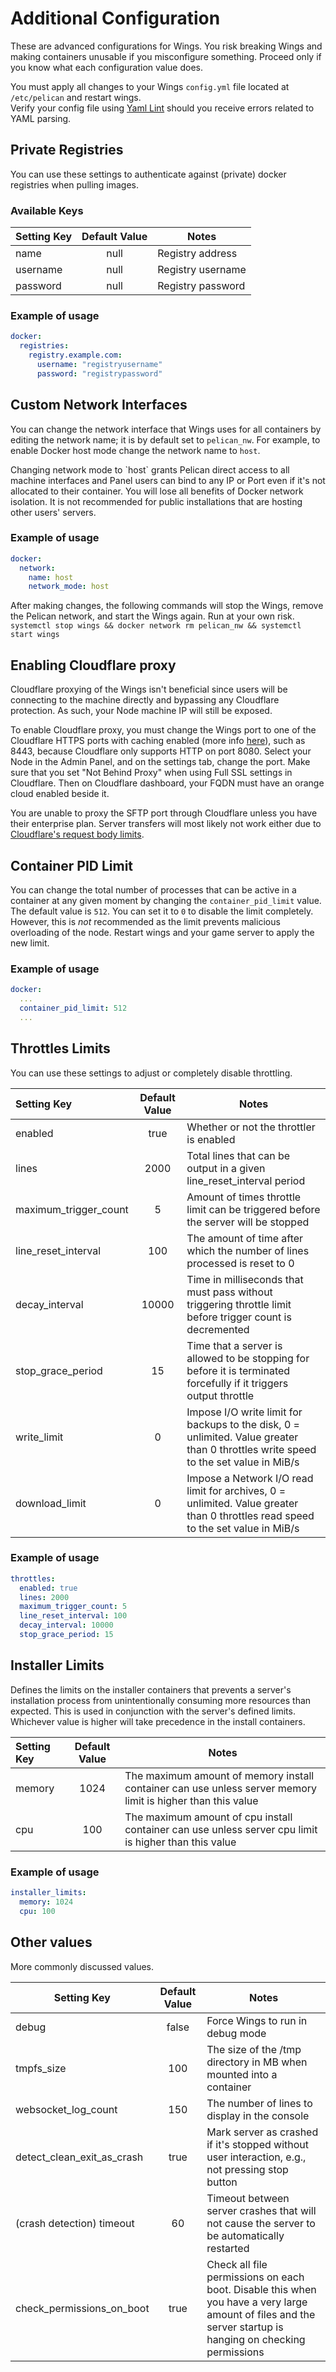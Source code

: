 
# Additional Configuration

<Admonition type="danger">
These are advanced configurations for Wings. You risk breaking Wings and making containers unusable if
you misconfigure something. Proceed only if you know what each configuration value does.
</Admonition>

You must apply all changes to your Wings `config.yml` file located at `/etc/pelican` and restart wings.  
Verify your config file using [Yaml Lint](http://www.yamllint.com/) should you receive errors related to YAML parsing.

## Private Registries

You can use these settings to authenticate against (private) docker registries when pulling images.

### Available Keys

| Setting Key | Default Value | Notes             |
| ----------- | :-----------: | ----------------- |
| name        |     null      | Registry address  |
| username    |     null      | Registry username |
| password    |     null      | Registry password |

### Example of usage

```yml
docker:
  registries:
    registry.example.com:
      username: "registryusername"
      password: "registrypassword"
```

## Custom Network Interfaces

You can change the network interface that Wings uses for all containers by editing the network name; it is by default set to `pelican_nw`. For example, to enable Docker host mode change the network name to `host`.

<Admonition type="warning">
  Changing network mode to `host` grants Pelican direct access to all machine interfaces and Panel users can bind to any IP or Port even if it's not allocated to their container. You will lose all benefits of Docker network isolation. It is not recommended for public installations that are hosting other users' servers.
</Admonition>

### Example of usage

```yml
docker:
  network:
    name: host
    network_mode: host
```

After making changes, the following commands will stop the Wings, remove the Pelican network, and start the Wings again. Run at your own risk.
`systemctl stop wings && docker network rm pelican_nw && systemctl start wings`

## Enabling Cloudflare proxy

Cloudflare proxying of the Wings isn't beneficial since users will be connecting to the machine directly and bypassing any Cloudflare protection. As such, your Node machine IP will still be exposed.

To enable Cloudflare proxy, you must change the Wings port to one of the Cloudflare HTTPS ports with caching enabled (more info [here](https://developers.cloudflare.com/fundamentals/get-started/reference/network-ports/)), such as 8443, because Cloudflare only supports HTTP on port 8080. Select your Node in the Admin Panel, and on the settings tab, change the port. Make sure that you set "Not Behind Proxy" when using Full SSL settings in Cloudflare. Then on Cloudflare dashboard, your FQDN must have an orange cloud enabled beside it.

You are unable to proxy the SFTP port through Cloudflare unless you have their enterprise plan. Server transfers will most likely not work either due to [Cloudflare's request body limits](https://developers.cloudflare.com/workers/platform/limits/#request-limits).

## Container PID Limit

You can change the total number of processes that can be active in a container at any given moment by changing the `container_pid_limit` value. The default value is `512`.
You can set it to `0` to disable the limit completely. However, this is _not_ recommended as the limit prevents malicious overloading of the node.
Restart wings and your game server to apply the new limit.

### Example of usage

```yml
docker:
  ...
  container_pid_limit: 512
  ...
```

## Throttles Limits

You can use these settings to adjust or completely disable throttling.

| Setting Key           | Default Value | Notes                                                                                                                               |
| :-------------------- | :-----------: | ----------------------------------------------------------------------------------------------------------------------------------- |
| enabled               |     true      | Whether or not the throttler is enabled                                                                                             |
| lines                 |     2000      | Total lines that can be output in a given line_reset_interval period                                                                |
| maximum_trigger_count |       5       | Amount of times throttle limit can be triggered before the server will be stopped                                                   |
| line_reset_interval   |      100      | The amount of time after which the number of lines processed is reset to 0                                                          |
| decay_interval        |     10000     | Time in milliseconds that must pass without triggering throttle limit before trigger count is decremented                           |
| stop_grace_period     |      15       | Time that a server is allowed to be stopping for before it is terminated forcefully if it triggers output throttle                  |
| write_limit           |       0       | Impose I/O write limit for backups to the disk, 0 = unlimited. Value greater than 0 throttles write speed to the set value in MiB/s |
| download_limit        |       0       | Impose a Network I/O read limit for archives, 0 = unlimited. Value greater than 0 throttles read speed to the set value in MiB/s    |

### Example of usage

```yml
throttles:
  enabled: true
  lines: 2000
  maximum_trigger_count: 5
  line_reset_interval: 100
  decay_interval: 10000
  stop_grace_period: 15
```

## Installer Limits

Defines the limits on the installer containers that prevents a server's installation process from unintentionally consuming more resources than expected. This is used in conjunction with the server's defined limits. Whichever value is higher will take precedence in the install containers.

| Setting Key | Default Value | Notes                                                                                                       |
| :---------- | :-----------: | ----------------------------------------------------------------------------------------------------------- |
| memory      |     1024      | The maximum amount of memory install container can use unless server memory limit is higher than this value |
| cpu         |      100      | The maximum amount of cpu install container can use unless server cpu limit is higher than this value       |

### Example of usage

```yml
installer_limits:
  memory: 1024
  cpu: 100
```

## Other values

More commonly discussed values.

| Setting Key                | Default Value | Notes                                                                                                                                                      |
| -------------------------- | :-----------: | ---------------------------------------------------------------------------------------------------------------------------------------------------------- |
| debug                      |     false     | Force Wings to run in debug mode                                                                                                                           |
| tmpfs_size                 |      100      | The size of the /tmp directory in MB when mounted into a container                                                                                         |
| websocket_log_count        |      150      | The number of lines to display in the console                                                                                                              |
| detect_clean_exit_as_crash |     true      | Mark server as crashed if it's stopped without user interaction, e.g., not pressing stop button                                                            |
| (crash detection) timeout  |      60       | Timeout between server crashes that will not cause the server to be automatically restarted                                                                |
| check_permissions_on_boot  |     true      | Check all file permissions on each boot. Disable this when you have a very large amount of files and the server startup is hanging on checking permissions |
